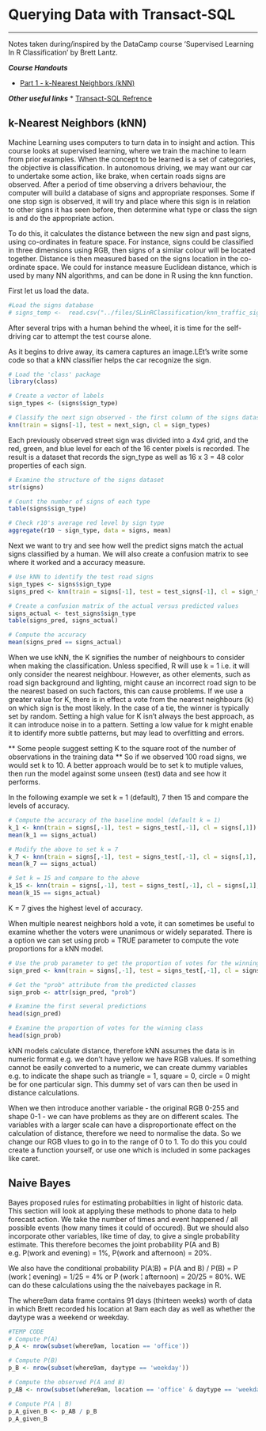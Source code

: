# Querying Data with Transact-SQL
***
Notes taken during/inspired by the DataCamp course 'Supervised Learning In R Classification' by Brett Lantz.

**_Course Handouts_**

* [Part 1 - k-Nearest Neighbors (kNN)](../files/SLinRClassification/chapter1.pdf)


**_Other useful links_**
* [Transact-SQL Refrence](https://docs.microsoft.com/en-gb/sql/t-sql/language-reference)

## k-Nearest Neighbors (kNN)

Machine Learning uses computers to turn data in to insight and action.  This course looks at supervised learning, where we train the machine to learn from prior examples.  When the concept to be learned is a set of categories, the objective is classification. In autonomous driving, we may want our car to undertake some action, like brake, when certain roads signs are observed. After a period of time observing a drivers behaviour, the computer will build a database of signs and appropriate responses.  Some if one stop sign is observed, it will try and place where this sign is in relation to other signs it has seen before, then determine what type or class the sign is and do the appropriate action.  

To do this, it calculates the distance between the new sign and past signs, using co-ordinates in feature space. For instance, signs could be classified in three dimensions using RGB, then signs of a similar colour will be located together.  Distance is then measured based on the signs location in the co-ordinate space. We could for instance measure Euclidean distance, which is used by many NN algorithms, and can be done in R using the knn function.

First let us load the data.

```r
#Load the signs database
# signs_temp <-  read.csv("../files/SLinRClassification/knn_traffic_signs.csv", stringsAsFactors = FALSE)


```

After several trips with a human behind the wheel, it is time for the self-driving car to attempt the test course alone.

As it begins to drive away, its camera captures an image.LEt's write some code so that a kNN classifier helps the car recognize the sign.

```r
# Load the 'class' package
library(class)

# Create a vector of labels
sign_types <- (signs$sign_type)

# Classify the next sign observed - the first column of the signs dataset is removed as the class is specified in the cl = vector
knn(train = signs[-1], test = next_sign, cl = sign_types)
```

Each previously observed street sign was divided into a 4x4 grid, and the red, green, and blue level for each of the 16 center pixels is recorded.
The result is a dataset that records the sign_type as well as 16 x 3 = 48 color properties of each sign.

```r
# Examine the structure of the signs dataset
str(signs)

# Count the number of signs of each type
table(signs$sign_type)

# Check r10's average red level by sign type
aggregate(r10 ~ sign_type, data = signs, mean)
```

Next we want to try and see how well the predict signs match the actual signs classified by a human.  We will also create a confusion matrix to see where it worked and a accuracy measure.

```r
# Use kNN to identify the test road signs
sign_types <- signs$sign_type
signs_pred <- knn(train = signs[-1], test = test_signs[-1], cl = sign_types)

# Create a confusion matrix of the actual versus predicted values
signs_actual <- test_signs$sign_type
table(signs_pred, signs_actual)

# Compute the accuracy
mean(signs_pred == signs_actual)
```

When we use kNN, the K signifies the number of neighbours to consider when making the classification.  Unless specified, R will use k = 1 i.e. it will only consider the nearest neighbour. However, as other elements, such as road sign background and lighting, might cause an incorrect road sign to be the nearest based on such factors, this can cause problems. If we use a greater value for K, there is in effect a vote from the nearest neighbours (k) on which sign is the most likely.  In the case of a tie, the winner is typically set by random.  Setting a high value for K isn't always the best approach, as it can introduce noise in to a pattern.  Setting a low value for k might enable it to identify more subtle patterns, but may lead to overfitting and errors.

** Some people suggest setting K to the square root of the number of observations in the training data ** So if we observed 100 road signs, we would set k to 10.  A better approach would be to set k to mutiple values, then run the model against some unseen (test) data and see how it performs.

In the following example we set k = 1 (default), 7 then 15 and compare the levels of accuracy.

```r
# Compute the accuracy of the baseline model (default k = 1)
k_1 <- knn(train = signs[,-1], test = signs_test[,-1], cl = signs[,1])
mean(k_1 == signs_actual)

# Modify the above to set k = 7
k_7 <- knn(train = signs[,-1], test = signs_test[,-1], cl = signs[,1], k = 7)
mean(k_7 == signs_actual)

# Set k = 15 and compare to the above
k_15 <- knn(train = signs[,-1], test = signs_test[,-1], cl = signs[,1], k = 15)
mean(k_15 == signs_actual)
```

K = 7 gives the highest level of accuracy.

When multiple nearest neighbors hold a vote, it can sometimes be useful to examine whether the voters were unanimous or widely separated.  There is a option we can set using prob = TRUE parameter to compute the vote proportions for a kNN model.

```r
# Use the prob parameter to get the proportion of votes for the winning class
sign_pred <- knn(train = signs[,-1], test = signs_test[,-1], cl = signs[,1], k = 7, prob = TRUE)

# Get the "prob" attribute from the predicted classes
sign_prob <- attr(sign_pred, "prob")

# Examine the first several predictions
head(sign_pred)

# Examine the proportion of votes for the winning class
head(sign_prob)
```

kNN models calculate distance, therefore kNN assumes the data is in numeric format e.g. we don't have yellow we have RGB values.  If something cannot be easily converted to a numeric, we can create dummy variables e.g. to indicate the shape such as triangle = 1, square = 0, circle = 0 might be for one particular sign. This dummy set of vars can then be used in distance calculations.

When we then introduce another variable - the original RGB 0-255 and shape 0-1 - we can have problems as they are on different scales.  The variables with a larger scale can have a disproportionate effect on the calculation of distance, therefore we need to normalise the data.  So we change our RGB vlues to go in to the range of 0 to 1.  To do this you could create a function yourself, or use one which is included in some packages like caret.

## Naive Bayes

Bayes proposed rules for estimating probabilties in light of historic data.  This section will look at applying these methods to phone data to help forecast action.  We take the number of times and event happened / all possible events (how many times it could of occured). But we should also incorporate other variables, like time of day, to give a single probability estimate.  This therefore becomes the joint probability P(A and B) e.g. P(work and evening) = 1%, P(work and afternoon) = 20%.

We also have the conditional probability P(A¦B) = P(A and B) / P(B) = P (work ¦ evening) = 1/25 = 4% or P (work ¦ afternoon) = 20/25 = 80%.  WE can do these calculations using the the naivebayes package in R.

The where9am data frame contains 91 days (thirteen weeks) worth of data in which Brett recorded his location at 9am each day as well as whether the daytype was a weekend or weekday.

```r
#TEMP CODE
# Compute P(A) 
p_A <- nrow(subset(where9am, location == 'office'))

# Compute P(B)
p_B <- nrow(subset(where9am, daytype == 'weekday'))

# Compute the observed P(A and B)
p_AB <- nrow(subset(where9am, location == 'office' & daytype == 'weekday'))

# Compute P(A | B)
p_A_given_B <- p_AB / p_B
p_A_given_B
```

